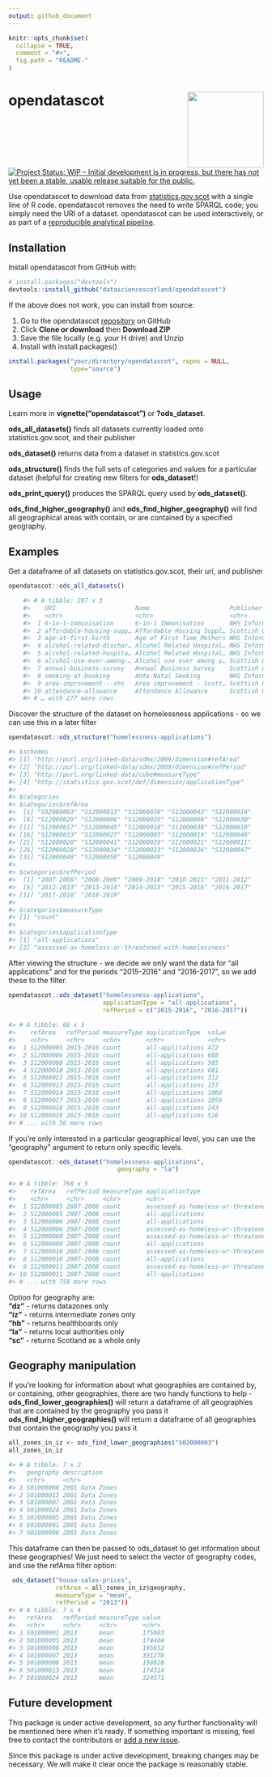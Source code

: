 ```yaml
---
output: github_document
---
```


<!-- README.md is generated from README.Rmd. Please edit that file -->

```r
knitr::opts_chunk$set(
  collapse = TRUE,
  comment = "#>",
  fig.path = "README-"
)
```

# opendatascot <img src = "man/figures/logo.svg" align = "right" height = 150/>

[![Project Status: WIP – Initial development is in progress, but there has not yet been a stable, usable release suitable for the public.](https://www.repostatus.org/badges/latest/wip.svg)](https://www.repostatus.org/#wip)

Use opendatascot to download data from [statistics.gov.scot](http://statistics.gov.scot/home) with a single line of R code. opendatascot removes the need to write SPARQL code; you simply need the URI of a dataset. opendatascot can be used interactively, or as part of a [reproducible analytical pipeline](https://ukgovdatascience.github.io/rap_companion/).

## Installation

Install opendatascot from GitHub with:

``` r
# install.packages("devtools")
devtools::install_github("datasciencescotland/opendatascot")
```

If the above does not work, you can install from source:

1.  Go to the opendatascot
    [repository](https://github.com/datasciencescotland/opendatascot) on GitHub
2.  Click **Clone or download** then **Download ZIP**
3.  Save the file locally (e.g. your H drive) and Unzip
4.  Install with install.packages()

<!-- end list -->

``` r
install.packages("your/directory/opendatascot", repos = NULL,
                 type="source")

```

## Usage

Learn more in **vignette("opendatascot")** or **?ods_dataset**.

**ods_all_datasets()** finds all datasets currently loaded onto statistics.gov.scot, and their publisher

**ods_dataset()** returns data from a dataset in
statistics.gov.scot

**ods_structure()** finds the full sets of categories and values
for a particular dataset (helpful for creating new filters for
**ods_dataset**\!)

**ods_print_query()** produces the SPARQL query used by **ods_dataset()**.

**ods_find_higher_geography()** and **ods_find_higher_geography()** will find all geographical areas with contain, or are contained by a specified geography.

## Examples

Get a dataframe of all datasets on statistics.gov.scot, their uri, and publisher

``` r
opendatascot::ods_all_datasets()

    #> # A tibble: 287 x 3
    #>    URI                      Name                      Publisher            
    #>    <chr>                    <chr>                     <chr>                
    #>  1 6-in-1-immunisation      6-in-1 Immunisation       NHS Information Serv…
    #>  2 affordable-housing-supp… Affordable Housing Suppl… Scottish Government  
    #>  3 age-at-first-birth       Age of First Time Mothers NHS Information Serv…
    #>  4 alcohol-related-dischar… Alcohol Related Hospital… NHS Information Serv…
    #>  5 alcohol-related-hospita… Alcohol Related Hospital… NHS Information Serv…
    #>  6 alcohol-use-ever-among-… Alcohol use ever among y… Scottish Government  
    #>  7 annual-business-survey   Annual Business Survey    Scottish Government  
    #>  8 smoking-at-booking       Ante-Natal Smoking        NHS Information Serv…
    #>  9 area-improvement---shs   Area improvement - Scott… Scottish Government  
    #> 10 attendance-allowance     Attendance Allowance      Scottish Government  
    #> # … with 277 more rows


```

Discover the structure of the dataset on homelessness applications - so
we can use this in a later filter

``` r
opendatascot::ods_structure("homelessness-applications")

#> $schemes
#> [1] "http://purl.org/linked-data/sdmx/2009/dimension#refArea"  
#> [2] "http://purl.org/linked-data/sdmx/2009/dimension#refPeriod"
#> [3] "http://purl.org/linked-data/cube#measureType"             
#> [4] "http://statistics.gov.scot/def/dimension/applicationType" 
#> 
#> $categories
#> $categories$refArea
#>  [1] "S92000003" "S12000013" "S12000036" "S12000042" "S12000014"
#>  [6] "S12000029" "S12000006" "S12000035" "S12000008" "S12000030"
#> [11] "S12000017" "S12000045" "S12000018" "S12000038" "S12000010"
#> [16] "S12000033" "S12000027" "S12000005" "S12000019" "S12000040"
#> [21] "S12000020" "S12000041" "S12000039" "S12000021" "S12000011"
#> [26] "S12000028" "S12000034" "S12000023" "S12000026" "S12000047"
#> [31] "S12000048" "S12000050" "S12000049"
#> 
#> $categories$refPeriod
#>  [1] "2007-2008" "2008-2009" "2009-2010" "2010-2011" "2011-2012"
#>  [6] "2012-2013" "2013-2014" "2014-2015" "2015-2016" "2016-2017"
#> [11] "2017-2018" "2018-2019"
#> 
#> $categories$measureType
#> [1] "count"
#> 
#> $categories$applicationType
#> [1] "all-applications"                                    
#> [2] "assessed-as-homeless-or-threatened-with-homelessness"
```

After viewing the structure - we decide we only want the data for “all
applications” and for the periods “2015-2016” and “2016-2017”, so we add
these to the filter.

``` r
opendatascot::ods_dataset("homelessness-applications",
                          applicationType = "all-applications",
                          refPeriod = c("2015-2016", "2016-2017"))
                          
#> # A tibble: 66 x 5
#>    refArea   refPeriod measureType applicationType  value
#>    <chr>     <chr>     <chr>       <chr>            <chr>
#>  1 S12000005 2015-2016 count       all-applications 472  
#>  2 S12000006 2015-2016 count       all-applications 668  
#>  3 S12000008 2015-2016 count       all-applications 505  
#>  4 S12000010 2015-2016 count       all-applications 681  
#>  5 S12000011 2015-2016 count       all-applications 312  
#>  6 S12000013 2015-2016 count       all-applications 157  
#>  7 S12000014 2015-2016 count       all-applications 1066 
#>  8 S12000017 2015-2016 count       all-applications 1056 
#>  9 S12000018 2015-2016 count       all-applications 243  
#> 10 S12000019 2015-2016 count       all-applications 526  
#> # ... with 56 more rows
```

If you're only interested in a particular geographical level, you can use the "geography" argument to return only specific levels.

``` r
opendatascot::ods_dataset("homelessness-applications",
                              geography = "la")

#> # A tibble: 768 x 5
#>    refArea   refPeriod measureType applicationType                    value
#>    <chr>     <chr>     <chr>       <chr>                              <chr>
#>  1 S12000005 2007-2008 count       assessed-as-homeless-or-threatene~ 506  
#>  2 S12000005 2007-2008 count       all-applications                   703  
#>  3 S12000006 2007-2008 count       all-applications                   1508 
#>  4 S12000006 2007-2008 count       assessed-as-homeless-or-threatene~ 1090 
#>  5 S12000008 2007-2008 count       assessed-as-homeless-or-threatene~ 702  
#>  6 S12000008 2007-2008 count       all-applications                   1018 
#>  7 S12000010 2007-2008 count       assessed-as-homeless-or-threatene~ 737  
#>  8 S12000010 2007-2008 count       all-applications                   1123 
#>  9 S12000011 2007-2008 count       assessed-as-homeless-or-threatene~ 261  
#> 10 S12000011 2007-2008 count       all-applications                   325  
#> # ... with 758 more rows

```

Option for geography are:<br/>
**"dz"** - returns datazones only<br/>
**"iz"** - returns intermediate zones only<br/>
**"hb"** - returns healthboards only<br/>
**"la"** - returns local authorities only<br/>
**"sc"** - returns Scotland as a whole only<br/>

Geography manipulation
----------------------

If you're looking for information about what geographies are contained by, or containing, other geographies, there are two handy functions to help -
**ods_find_lower_geographies()** will return a dataframe of all geographies that are contained by the geography you pass it
**ods_find_higher_geographies()** will return a dataframe of all geographies that contain the geography you pass it

``` r
all_zones_in_iz <- ods_find_lower_geographies("S02000003")
all_zones_in_iz

#> # A tibble: 7 x 2
#>   geography description    
#>   <chr>     <chr>          
#> 1 S01000008 2001 Data Zones
#> 2 S01000013 2001 Data Zones
#> 3 S01000007 2001 Data Zones
#> 4 S01000024 2001 Data Zones
#> 5 S01000005 2001 Data Zones
#> 6 S01000001 2001 Data Zones
#> 7 S01000006 2001 Data Zones
```

This dataframe can then be passed to ods_dataset to get information about these geographies! We just need to select the vector of geography codes, and use the refArea filter option:

``` r
 ods_dataset("house-sales-prices",
             refArea = all_zones_in_iz$geography,
             measureType = "mean",
             refPeriod = "2013"))
#> # A tibble: 7 x 4
#>   refArea   refPeriod measureType value 
#>   <chr>     <chr>     <chr>       <chr> 
#> 1 S01000001 2013      mean        175003
#> 2 S01000005 2013      mean        174404
#> 3 S01000006 2013      mean        195652
#> 4 S01000007 2013      mean        391278
#> 5 S01000008 2013      mean        158028
#> 6 S01000013 2013      mean        174314
#> 7 S01000024 2013      mean        324571
```

## Future development


This package is under active development, so any further functionality
will be mentioned here when it’s ready. If something important is
missing, feel free to contact the contributors or [add a new
issue](https://github.com/jsphdms/opendatascot/issues).

Since this package is under active development, breaking changes may be
necessary. We will make it clear once the package is reasonably stable.

